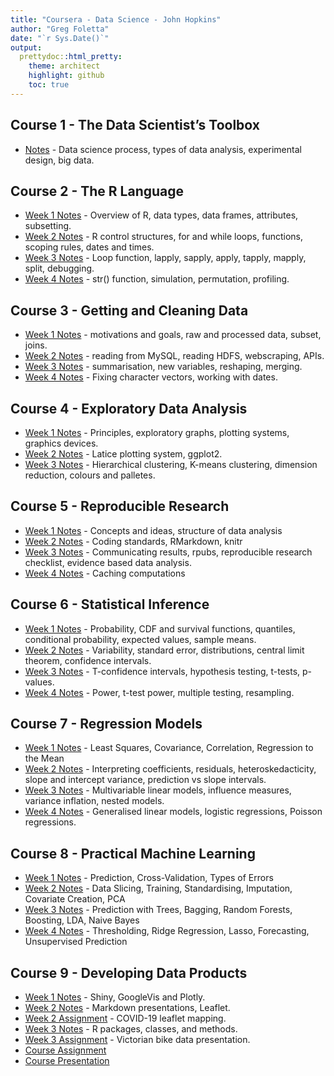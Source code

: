 ```yaml
---
title: "Coursera - Data Science - John Hopkins"
author: "Greg Foletta"
date: "`r Sys.Date()`"
output:
  prettydoc::html_pretty:
    theme: architect
    highlight: github
    toc: true
---
```


## Course 1 - The Data Scientist's Toolbox

* [Notes](C1_Data_Scientist_Toolbox/notes.html) - Data science process, types of data analysis, experimental design, big data.

## Course 2 - The R Language

* [Week 1 Notes](C2_R_Programming/w1_notes.html) - Overview of R, data types, data frames, attributes, subsetting.
* [Week 2 Notes](C2_R_Programming/w2_notes.html) - R control structures, for and while loops, functions, scoping rules, dates and times.
* [Week 3 Notes](C2_R_Programming/w3_notes.html) - Loop function, lapply, sapply, apply, tapply, mapply, split, debugging.
* [Week 4 Notes](C2_R_Programming/w4_notes.html) - str() function, simulation, permutation, profiling.

## Course 3 - Getting and Cleaning Data

* [Week 1 Notes](C3_Getting_and_Cleaning_Data/w1_notes.html) - motivations and goals, raw and processed data, subset, joins.
* [Week 2 Notes](C3_Getting_and_Cleaning_Data/w2_notes.html) - reading from MySQL, reading HDFS, webscraping, APIs.
* [Week 3 Notes](C3_Getting_and_Cleaning_Data/w3_notes.html) - summarisation, new variables, reshaping, merging.
* [Week 4 Notes](C3_Getting_and_Cleaning_Data/w4_notes.html) - Fixing character vectors, working with dates.

## Course 4 - Exploratory Data Analysis

* [Week 1 Notes](C4_Exploratory_Data_Analysis/w1_notes.html) - Principles, exploratory graphs, plotting systems, graphics devices.
* [Week 2 Notes](C4_Exploratory_Data_Analysis/w2_notes.html) - Latice plotting system, ggplot2.
* [Week 3 Notes](C4_Exploratory_Data_Analysis/w3_notes.html) - Hierarchical clustering, K-means clustering, dimension reduction, colours and palletes.

## Course 5 - Reproducible Research

* [Week 1 Notes](C5_Reproducible_Research/w1_notes.html) - Concepts and ideas, structure of data analysis
* [Week 2 Notes](C5_Reproducible_Research/w2_notes.html) - Coding standards, RMarkdown, knitr
* [Week 3 Notes](C5_Reproducible_Research/w3_notes.html) - Communicating results, rpubs, reproducible research checklist, evidence based data analysis.
* [Week 4 Notes](C5_Reproducible_Research/w4_notes.html) - Caching computations

## Course 6 - Statistical Inference

* [Week 1 Notes](C6_Statistical_Inference/w1_notes.html) - Probability, CDF and survival functions, quantiles, conditional probability, expected values, sample means.
* [Week 2 Notes](C6_Statistical_Inference/w2_notes.html) - Variability, standard error, distributions, central limit theorem, confidence intervals.
* [Week 3 Notes](C6_Statistical_Inference/w3_notes.html) - T-confidence intervals, hypothesis testing, t-tests, p-values.
* [Week 4 Notes](C6_Statistical_Inference/w4_notes.html) - Power, t-test power, multiple testing, resampling.

## Course 7 - Regression Models

* [Week 1 Notes](C7_Regression_Models/w1_notes.html) - Least Squares, Covariance, Correlation, Regression to the Mean
* [Week 2 Notes](C7_Regression_Models/w2_notes.html) - Interpreting coefficients, residuals, heteroskedacticity, slope and intercept variance, prediction vs slope intervals.
* [Week 3 Notes](C7_Regression_Models/w3_notes.html) - Multivariable linear models, influence measures, variance inflation, nested models.
* [Week 4 Notes](C7_Regression_Models/w4_notes.html) - Generalised linear models, logistic regressions, Poisson regressions.

## Course 8 - Practical Machine Learning

* [Week 1 Notes](C8_Practical_Machine_Learning/w1_notes.html) - Prediction, Cross-Validation, Types of Errors
* [Week 2 Notes](C8_Practical_Machine_Learning/w2_notes.html) - Data Slicing, Training, Standardising, Imputation, Covariate Creation, PCA
* [Week 3 Notes](C8_Practical_Machine_Learning/w3_notes.html) - Prediction with Trees, Bagging, Random Forests, Boosting, LDA, Naive Bayes
* [Week 4 Notes](C8_Practical_Machine_Learning/w4_notes.html) - Thresholding, Ridge Regression, Lasso, Forecasting, Unsupervised Prediction

## Course 9 - Developing Data Products

* [Week 1 Notes](C9_Developing_Data_Products/w1_notes.html) - Shiny, GoogleVis and Plotly.
* [Week 2 Notes](C9_Developing_Data_Products/w2_notes.html) - Markdown presentations, Leaflet.
* [Week 2 Assignment](C9_Developing_Data_Products/index.html) - COVID-19 leaflet mapping.
* [Week 3 Notes](C9_Developing_Data_Products/w3_notes.html) - R packages, classes, and methods.
* [Week 3 Assignment](C9_Developing_Data_Products/w3_assignment/index.html) - Victorian bike data presentation.
* [Course Assignment](https://gregfoletta.shinyapps.io/DDP_Shiny_App/)
* [Course Presentation](C9_Developing_Data_Products/course_assignment/presentation)
